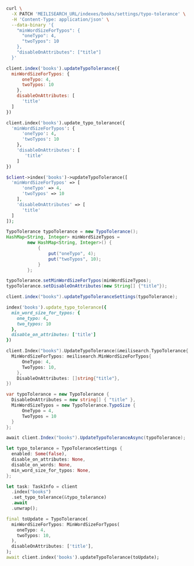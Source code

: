 <CodeGroup>

```bash cURL
curl \
  -X PATCH 'MEILISEARCH_URL/indexes/books/settings/typo-tolerance' \
  -H 'Content-Type: application/json' \
  --data-binary '{
    "minWordSizeForTypos": {
      "oneTypo": 4,
      "twoTypos": 10
    },
    "disableOnAttributes": ["title"]
  }'
```

```javascript JS
client.index('books').updateTypoTolerance({
  minWordSizeForTypos: {
      oneTypo: 4,
      twoTypos: 10
    },
    disableOnAttributes: [
      'title'
  ]
})
```

```python Python
client.index('books').update_typo_tolerance({
  'minWordSizeForTypos': {
      'oneTypo': 4,
      'twoTypos': 10
    },
    'disableOnAttributes': [
       'title'
    ]
})
```

```php PHP
$client->index('books')->updateTypoTolerance([
  'minWordSizeForTypos' => [
      'oneTypo' => 4,
      'twoTypos' => 10
    ],
    'disableOnAttributes' => [
      'title'
  ]
]);
```

```java Java
TypoTolerance typoTolerance = new TypoTolerance();
HashMap<String, Integer> minWordSizeTypos =
        new HashMap<String, Integer>() {
            {
                put("oneTypo", 4);
                put("twoTypos", 10);
            }
        };

typoTolerance.setMinWordSizeForTypos(minWordSizeTypos);
typoTolerance.setDisableOnAttributes(new String[] {"title"});

client.index("books").updateTypoToleranceSettings(typoTolerance);
```

```ruby Ruby
index('books').update_typo_tolerance({
  min_word_size_for_typos: {
    one_typo: 4,
    two_typos: 10
  },
  disable_on_attributes: ['title']
})
```

```go Go
client.Index("books").UpdateTypoTolerance(&meilisearch.TypoTolerance{
  MinWordSizeForTypos: meilisearch.MinWordSizeForTypos{
      OneTypo: 4,
      TwoTypos: 10,
    },
    DisableOnAttributes: []string{"title"},
})
```

```csharp C#
var typoTolerance = new TypoTolerance {
  DisableOnAttributes = new string[] { "title" },
  MinWordSizeTypos = new TypoTolerance.TypoSize {
      OneTypo = 4,
      TwoTypos = 10
  }
};

await client.Index("books").UpdateTypoToleranceAsync(typoTolerance);
```

```rust Rust
let typo_tolerance = TypoToleranceSettings {
  enabled: Some(false),
  disable_on_attributes: None,
  disable_on_words: None,
  min_word_size_for_typos: None,
};

let task: TaskInfo = client
  .index("books")
  .set_typo_tolerance(&typo_tolerance)
  .await
  .unwrap();
```

```dart Dart
final toUpdate = TypoTolerance(
  minWordSizeForTypos: MinWordSizeForTypos(
    oneTypo: 4,
    twoTypos: 10,
  ),
  disableOnAttributes: ['title'],
);
await client.index('books').updateTypoTolerance(toUpdate);
```
</CodeGroup>